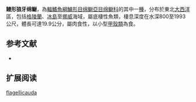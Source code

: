 {{Speciesbox
| name = 鳗形狼牙绵鳚
| image = 
| status = NE
| status_system = IUCN3.1
| genus = Lycodonus
| species = flagellicauda
| authority = [[Jensen|Jensen]], 1902
| synonyms = *''Lycenchelys flagellicauda''<br /><small>Jensen, 1902</small> ''
*''Lycenchelys ophidium''<br /><small>Jensen, 1902</small> ''
*''Lycodonus ophidium''<br /><small>Jensen, 1902</small>
}}

'''鳗形狼牙绵鳚'''，為[[輻鰭魚綱|輻鰭魚綱]][[鱸形目|鱸形目]][[绵鳚亞目|绵鳚亞目]][[绵鳚科|绵鳚科]]的其中一[[種|種]]，分布於東北[[大西洋|大西洋]]區，包括[[格陵蘭|格陵蘭]]、[[冰島|冰島]]至[[挪威|挪威]]海域，屬底棲性魚類，棲息深度在水深800至1993公尺，體長可達19.9公分，屬肉食性，以小型[[甲殼類|甲殼類]]為食。

==参考文献==
*{{FishBase_species|genus=Lycodonus|species=flagellicauda|year=2012|month=3}}

== 扩展阅读 ==
{{refbegin}}
{{wikispecies-inline|Lycodonus flagellicauda|鳗形狼牙绵鳚}}
{{refend}}
{{Taxonbar|from=Q1109762}}

[[Category:狼牙绵鳚属|flagellicauda]]


{{鱸形目小作品}}